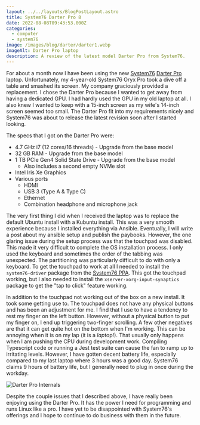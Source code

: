 ```yaml
---
layout: ../../layouts/BlogPostLayout.astro
title: System76 Darter Pro 8
date: 2022-08-08T09:43:53.000Z
categories:
  - computer
  - system76
image: /images/blog/darter/darter1.webp
imageAlt: Darter Pro laptop
description: A review of the latest model Darter Pro from System76.
---
```

For about a month now I have been using the new [System76](https://system76.com/)
[Darter Pro](https://system76.com/laptops/darter) laptop. Unfortunately, my 4-year-old
System76 Oryx Pro took a dive off a table and smashed its screen. My company
graciously provided a replacement. I chose the Darter Pro because I wanted to get
away from having a dedicated GPU. I had hardly used the GPU in my old laptop at all.
I also knew I wanted to keep with a 15-inch screen as my wife's 14-inch screen seemed
too small. The Darter Pro fit into my requirements nicely and System76 was about
to release the latest revision soon after I started looking.

<NewsletterForm />

The specs that I got on the Darter Pro were:

- 4.7 GHz i7 (12 cores/16 threads) - Upgrade from the base model
- 32 GB RAM - Upgrade from the base model
- 1 TB PCIe Gen4 Solid State Drive - Upgrade from the base model
  - Also includes a second empty NVMe slot
- Intel Iris Xe Graphics
- Various ports
  - HDMI
  - USB 3 (Type A & Type C)
  - Ethernet
  - Combination headphone and microphone jack

The very first thing I did when I received the laptop was to replace the default
Ubuntu install with a Kubuntu install. This was a very smooth experience because
I installed everything via Ansible. Eventually, I will write a post about my
ansible setup and publish the paybooks. However, the one glaring issue during
the setup process was that the touchpad was disabled. This made it very difficult
to complete the OS installation process. I only used the keyboard and sometimes the
order of the tabbing was unexpected. The partitioning was particularly difficult
to do with only a keyboard. To get the touchpad to work at all I needed to install
the `system76-driver` package from the [System76 PPA](https://launchpad.net/~system76-dev/+archive/ubuntu/stable).
This got the touchpad working, but I also needed to install the `xserver-xorg-input-synaptics`
package to get the "tap to click" feature working.

<RandomSupport />

In addition to the touchpad not working out of the box on a new install. It took
some getting use to. The touchpad does not have any physical buttons and has been
an adjustment for me. I find that I use to have a tendency to rest my finger on
the left button. However, without a physical button to put my finger on, I end
up triggering two-finger scrolling. A few other negatives are that it can get
quite hot on the bottom when I'm working. This can be annoying when it is on my
lap (it is a *lap*top!). That usually only happens when I am pushing the
CPU during development work. Compiling Typescript code or running a Jest test
suite can cause the fan to ramp up to irritating levels. However, I have gotten
decent battery life, especially compared to my last laptop where 3 hours was a good
day. System76 claims 9 hours of battery life, but I generally need to plug in
once during the workday.

![Darter Pro Internals](/images/blog/darter/darter2.webp)

Despite the couple issues that I described above, I have really been enjoying
using the Darter Pro. It has the power I need for programming and runs Linux
like a pro. I have yet to be disappointed with System76's offerings and I hope
to continue to do business with them in the future.
